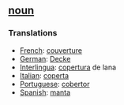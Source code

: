 == [[noun]] == 
=== Translations === 
*[[French]]: [[couverture]] 
*[[German]]: [[Decke]] 
*[[Interlingua]]: [[copertura]] de lana 
*[[Italian]]: [[coperta]] 
*[[Portuguese]]: [[cobertor]] 
*[[Spanish]]: [[manta]]